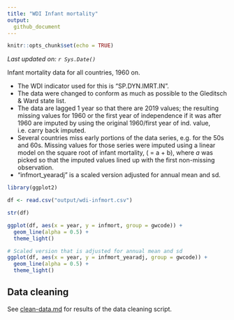 ```yaml
---
title: "WDI Infant mortality"
output: 
  github_document
---
```


```r
knitr::opts_chunk$set(echo = TRUE)
```

*Last updated on: `r Sys.Date()`*

Infant mortality data for all countries, 1960 on. 

- The WDI indicator used for this is "SP.DYN.IMRT.IN". 
- The data were changed to conform as much as possible to the Gleditsch & Ward state list. 
- The data are lagged 1 year so that there are 2019 values; the resulting missing values for 1960 or the first year of independence if it was after 1960 are imputed by using the original 1960/first year of ind. value, i.e. carry back imputed. 
- Several countries miss early portions of the data series, e.g. for the 50s and 60s. Missing values for those series were imputed using a linear model on the square root of infant mortality, \(\sqrt{Y} = a + b\times\textrm{Year}\), where *a* was picked so that the imputed values lined up with the first non-missing observation. 
- "infmort_yearadj" is a scaled version adjusted for annual mean and sd. 

```r
library(ggplot2)

df <- read.csv("output/wdi-infmort.csv")

str(df)

ggplot(df, aes(x = year, y = infmort, group = gwcode)) +
  geom_line(alpha = 0.5) +
  theme_light()

# Scaled version that is adjusted for annual mean and sd
ggplot(df, aes(x = year, y = infmort_yearadj, group = gwcode)) +
  geom_line(alpha = 0.5) +
  theme_light()
```

## Data cleaning

See [clean-data.md](clean-data.md) for results of the data cleaning script. 
